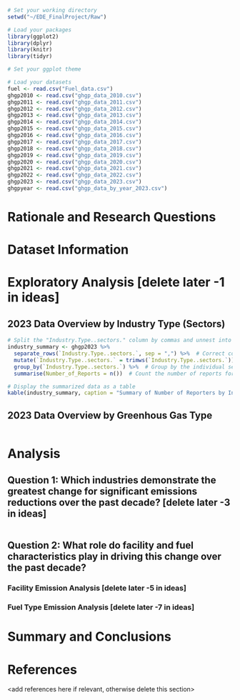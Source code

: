 \newpage
\tableofcontents 
\newpage
\listoftables 
\newpage
\listoffigures 
\newpage

```r
# Set your working directory
setwd("~/EDE_FinalProject/Raw")

# Load your packages
library(ggplot2)
library(dplyr)
library(knitr)
library(tidyr)

# Set your ggplot theme

# Load your datasets
fuel <- read.csv("Fuel_data.csv")
ghgp2010 <- read.csv("ghgp_data_2010.csv")
ghgp2011 <- read.csv("ghgp_data_2011.csv")
ghgp2012 <- read.csv("ghgp_data_2012.csv")
ghgp2013 <- read.csv("ghgp_data_2013.csv")
ghgp2014 <- read.csv("ghgp_data_2014.csv")
ghgp2015 <- read.csv("ghgp_data_2015.csv")
ghgp2016 <- read.csv("ghgp_data_2016.csv")
ghgp2017 <- read.csv("ghgp_data_2017.csv")
ghgp2018 <- read.csv("ghgp_data_2018.csv")
ghgp2019 <- read.csv("ghgp_data_2019.csv")
ghgp2020 <- read.csv("ghgp_data_2020.csv")
ghgp2021 <- read.csv("ghgp_data_2021.csv")
ghgp2022 <- read.csv("ghgp_data_2022.csv")
ghgp2023 <- read.csv("ghgp_data_2023.csv")
ghgpyear <- read.csv("ghgp_data_by_year_2023.csv")
```

# Rationale and Research Questions



\newpage

# Dataset Information



\newpage

# Exploratory Analysis [delete later -1 in ideas]

## 2023 Data Overview by Industry Type (Sectors)

```r
# Split the "Industry.Type..sectors." column by commas and unnest into separate rows
industry_summary <- ghgp2023 %>%
  separate_rows(`Industry.Type..sectors.`, sep = ",") %>%  # Correct column name
  mutate(`Industry.Type..sectors.` = trimws(`Industry.Type..sectors.`)) %>%  # Remove extra spaces
  group_by(`Industry.Type..sectors.`) %>%  # Group by the individual sectors
  summarise(Number_of_Reports = n())  # Count the number of reports for each sector

# Display the summarized data as a table
kable(industry_summary, caption = "Summary of Number of Reporters by Industry Sector")
```

## 2023 Data Overview by Greenhous Gas Type

```r

```



\newpage

# Analysis





## Question 1: Which industries demonstrate the greatest change for significant emissions reductions over the past decade? [delete later -3 in ideas]

```r

```


## Question 2: What role do facility and fuel characteristics play in driving this change over the past decade?

### Facility Emission Analysis [delete later -5 in ideas]

### Fuel Type Emission Analysis [delete later -7 in ideas]





\newpage

# Summary and Conclusions


\newpage

# References
<add references here if relevant, otherwise delete this section> 
